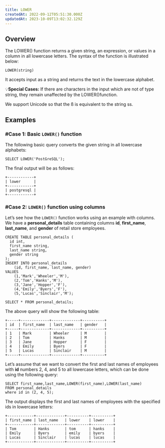 ```yaml
---
title: LOWER
createdAt: 2022-09-12T05:51:30.000Z
updatedAt: 2023-10-09T13:02:32.129Z
---
```


## Overview

The LOWER() function returns a given string, an expression, or values in a column in all lowercase letters. The syntax of the function is illustrated below:

```pgsql
LOWER(string)
```

It accepts input as a string and returns the text in the lowercase alphabet.

💡**Special Cases:** If there are characters in the input which are not of type string, they remain unaffected by the LOWER()function.

<Info>We support Unicode so that the ß is equivalent to the string ss.</Info>

## Examples

### #Case 1: Basic `LOWER()` function

The following basic query converts the given string in all lowercase alphabets:

```pgsql
SELECT LOWER('PostGreSQL');
```

The final output will be as follows:

```pgsql
+------------+
| lower      |
+------------+
| postgresql |
+------------+
```

### #Case 2: `LOWER()` function using columns

Let’s see how the `LOWER()` function works using an example with columns. We have a **personal\_details** table containing columns **id**, **first\_name**, **last\_name**, and **gender** of retail store employees.

```pgsql
CREATE TABLE personal_details (
  id int,
  first_name string,
  last_name string,
  gender string
);
INSERT INTO personal_details 
    (id, first_name, last_name, gender) 
VALUES 
    (1,'Mark','Wheeler','M'),
    (2,'Tom','Hanks','M'),
    (3,'Jane','Hopper','F'),
    (4,'Emily','Byers','F'),
    (5,'Lucas','Sinclair','M');
```

```pgsql
SELECT * FROM personal_details;
```

The above query will show the following table:

```pgsql
+-----+-------------+-------------+----------+
| id  | first_name  | last_name   | gender   |
+-----+-------------+-------------+----------+
| 1   | Mark        | Wheeler     | M        |
| 2   | Tom         | Hanks       | M        |
| 3   | Jane        | Hopper      | F        |
| 4   | Emily       | Byers       | F        |
| 5   | Lucas       | Sinclair    | M        |
+-----+-------------+-------------+----------+
```

Let’s assume that we want to convert the first and last names of employees with **id** numbers 2, 4, and 5 to all lowercase letters, which can be done using the following query:

```pgsql
SELECT first_name,last_name,LOWER(first_name),LOWER(last_name)
FROM personal_details
where id in (2, 4, 5);
```

The output displays the first and last names of employees with the specified ids in lowercase letters:

```pgsql
+------------+-------------+----------+----------+
| first_name | last_name   | lower    | lower    |
+------------+-------------+----------+----------+
| Tom        | Hanks       | tom      | hanks    |
| Emily      | Byers       | emily    | byers    |
| Lucas      | Sinclair    | lucas    | lucas    |
+------------+-------------+----------+----------+
```

